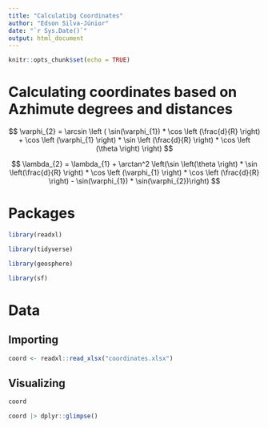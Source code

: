 ```yaml
---
title: "Calculatibg Coordinates"
author: "Edson Silva-Júnior"
date: "`r Sys.Date()`"
output: html_document
---
```


```r
knitr::opts_chunk$set(echo = TRUE)
```

# Calculating coordinates based on Azhimute degrees and distances

$$
\varphi_{2} = \arcsin \left ( \sin(\varphi_{1}) * \cos \left (\frac{d}{R} \right) + \cos \left (\varphi_{1} \right) * \sin \left (\frac{d}{R} \right) * \cos \left (\theta \right) \right)
$$

$$
\lambda_{2} = \lambda_{1} + \arctan^2 \left(\sin \left(\theta \right) * \sin \left(\frac{d}{R} \right) * \cos \left (\varphi_{1} \right) * \cos \left (\frac{d}{R} \right) - \sin(\varphi_{1}) * \sin(\varphi_{2})\right)
$$

# Packages

```r
library(readxl)

library(tidyverse)

library(geosphere)

library(sf)
```

# Data 

## Importing

```r
coord <- readxl::read_xlsx("coordinates.xlsx")
```

## Visualizing

```r
coord

coord |> dplyr::glimpse()
```

